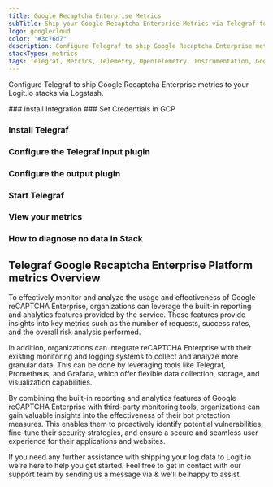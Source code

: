 ```yaml
---
title: Google Recaptcha Enterprise Metrics
subTitle: Ship your Google Recaptcha Enterprise Metrics via Telegraf to your Logit.io Stack
logo: googlecloud
color: "#3c76d7"
description: Configure Telegraf to ship Google Recaptcha Enterprise metrics to your Logit.io stacks. Use our Telegraf Google Recaptcha Enterprise metrics configuration.
stackTypes: metrics
tags: Telegraf, Metrics, Telemetry, OpenTelemetry, Instrumentation, Google Recaptcha Enterprise, Security, CAPTCHA
---
```


Configure Telegraf to ship Google Recaptcha Enterprise metrics to your Logit.io stacks via Logstash.

<Steps>
  ### Install Integration
  <InstallIntegration/>
  ### Set Credentials in GCP

  <SetGCPCredentials intro="Google reCAPTCHA Enterprise is a comprehensive solution provided by Google Cloud that helps protect websites and applications from malicious activities and abuse. It leverages advanced risk analysis algorithms and machine learning models to distinguish between human users and automated bots, providing a frictionless user experience while ensuring the security and integrity of online services."/>
  
  ### Install Telegraf

  <InstallTelegraf />

  ### Configure the Telegraf input plugin

  <TelegrafStackDriverInput metric_type="recaptchaenterprise.googleapis.com"/>

  ### Configure the output plugin

  <TelegrafOutputPlugin />

  ### Start Telegraf

  <StartTelegraf />

  ### View your metrics
  <LaunchStack stackType="metrics" source="Google_Recaptcha_Enterprise_Metrics_via_Telegraf" utmMedium="metrics" utmCampaign="telegraf-GoogleRecaptcha-metrics" />

  ### How to diagnose no data in Stack

  <DiagnoseNoData />
</Steps>

## Telegraf Google Recaptcha Enterprise Platform metrics Overview

To effectively monitor and analyze the usage and effectiveness of Google reCAPTCHA Enterprise, 
organizations can leverage the built-in reporting and analytics features provided by the service. 
These features provide insights into key metrics such as the number of requests, success rates, 
and the overall risk analysis performed.

In addition, organizations can integrate reCAPTCHA Enterprise with their existing monitoring and 
logging systems to collect and analyze more granular data. This can be done by leveraging tools 
like Telegraf, Prometheus, and Grafana, which offer flexible data collection, storage, and visualization capabilities.

By combining the built-in reporting and analytics features of Google reCAPTCHA Enterprise with 
third-party monitoring tools, organizations can gain valuable insights into the effectiveness 
of their bot protection measures. This enables them to proactively identify potential vulnerabilities, 
fine-tune their security strategies, and ensure a secure and seamless user experience for their applications and websites.

If you need any further assistance with shipping your log data to Logit.io we're here to help you get started. 
Feel free to get in contact with our support team by sending us a message via <IntercomButton text="live chat" /> & we'll be happy to assist.
